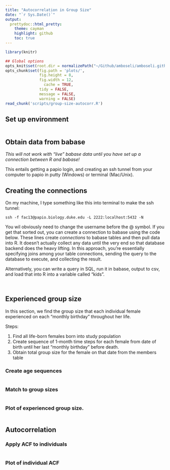 ```yaml
---
title: "Autocorrelation in Group Size"
date: "`r Sys.Date()`"
output:
  prettydoc::html_pretty:
    theme: cayman
    highlight: github
    toc: true
---
```



```r
library(knitr)

## Global options
opts_knit$set(root.dir = normalizePath("~/Github/amboseli/amboseli.github.io/environmental-signals"))
opts_chunk$set(fig.path = 'plots/',
               fig.height = 8,
               fig.width = 12,
	             cache = TRUE,
               tidy = FALSE,
               message = FALSE,
               warning = FALSE)
read_chunk('scripts/group-size-autocorr.R')
```

## Set up environment

```r
```

## Obtain data from babase

*This will not work with "live" babase data until you have set up a connection between R and babase!* 

This entails getting a papio login, and creating an ssh tunnel from your computer to papio in putty (Windows) or terminal (Mac/Unix).

## Creating the connections

On my machine, I type something like this into terminal to make the ssh tunnel:

`ssh -f fac13@papio.biology.duke.edu -L 2222:localhost:5432 -N`

You wil obviously need to change the username before the @ symbol. If you get that sorted out, you can create a connection to babase using the code below. These lines create _connections_ to babase tables and then pull data into R. It doesn't actually collect any data until the very end so that database backend does the heavy lifting. In this approach, you're essentially specifying joins among your table connections, sending the query to the database to execute, and collecting the result.

Alternatively, you can write a query in SQL, run it in babase, output to csv, and load that into R into a variable called "kids".

```r
```

```r
```

## Experienced group size

In this section, we find the group size that each individual female experienced on each "monthly birthday" throughout her life.

Steps:

1. Find all life-born females born into study population
2. Create sequence of 1-month time steps for each female from date of birth until her last "monthly birthday" before death.
3. Obtain total group size for the female on that date from the members table

### Create age sequences

```r
```

### Match to group sizes

```r
```

### Plot of experienced group size.

```r
```

## Autocorrelation

### Apply ACF to individuals

```r
```

### Plot of individual ACF

```r
```

